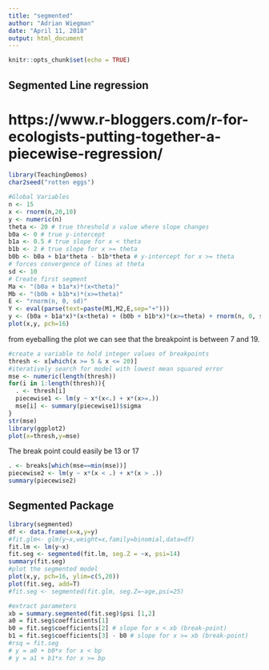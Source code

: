 ```yaml
---
title: "segmented"
author: "Adrian Wiegman"
date: "April 11, 2018"
output: html_document
---
```


```r
knitr::opts_chunk$set(echo = TRUE)
```

## Segmented Line regression 
# https://www.r-bloggers.com/r-for-ecologists-putting-together-a-piecewise-regression/
```r
library(TeachingDemos)
char2seed("rotten eggs")

#Global Variables
n <- 15
x <- rnorm(n,20,10)
y <- numeric(n)
theta <- 20 # true threshold x value where slope changes
b0a <- 0 # true y-intercept 
b1a <- 0.5 # true slope for x < theta
b1b <- 2 # true slope for x >= theta 
b0b <- b0a + b1a*theta - b1b*theta # y-intercept for x >= theta
# forces convergence of lines at theta
sd <- 10
# Create first segment
Ma <- "(b0a + b1a*x)*(x<theta)"
Mb <- "(b0b + b1b*x)*(x>=theta)"
E <- "rnorm(n, 0, sd)"
Y <- eval(parse(text=paste(M1,M2,E,sep="+")))
y <- (b0a + b1a*x)*(x<theta) + (b0b + b1b*x)*(x>=theta) + rnorm(n, 0, sd)
plot(x,y, pch=16)
```

from eyeballing the plot we can see that the breakpoint is between 7 and 19.
```r
#create a variable to hold integer values of breakpoints
thresh <- x[which(x >= 5 & x <= 20)]
#iteratively search for model with lowest mean squared error
mse <- numeric(length(thresh))
for(i in 1:length(thresh)){
  . <- thresh[i]
  piecewise1 <- lm(y ~ x*(x<.) + x*(x>=.))
  mse[i] <- summary(piecewise1)$sigma
}
str(mse)
library(ggplot2)
plot(x=thresh,y=mse)
```
The break point could easily be 13 or 17
```r
. <- breaks[which(mse==min(mse))]
piecewise2 <- lm(y ~ x*(x < .) + x*(x > .))
summary(piecewise2)
```


## Segmented Package
```r
library(segmented)
df <- data.frame(x=x,y=y)
#fit.glm<- glm(y~x,weight=x,family=binomial,data=df)
fit.lm <- lm(y~x)
fit.seg <- segmented(fit.lm, seg.Z = ~x, psi=14)
summary(fit.seg)
#plot the segmented model
plot(x,y, pch=16, ylim=c(5,20))
plot(fit.seg, add=T)
#fit.seg <- segmented(fit.glm, seg.Z=~age,psi=25)

#extract parameters
xb = summary.segmented(fit.seg)$psi [1,2]
a0 = fit.seg$coefficients[1]
b0 = fit.seg$coefficients[2] # slope for x < xb (break-point)
b1 = fit.seg$coefficients[3] - b0 # slope for x >= xb (break-point)
#rsq = fit.seg
# y = a0 + b0*x for x < bp
# y = a1 + b1*x for x >= bp
```

